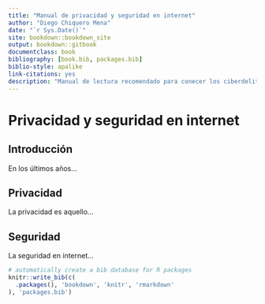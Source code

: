 ```yaml
--- 
title: "Manual de privacidad y seguridad en internet"
author: "Diego Chiquero Mena"
date: "`r Sys.Date()`"
site: bookdown::bookdown_site
output: bookdown::gitbook
documentclass: book
bibliography: [book.bib, packages.bib]
biblio-style: apalike
link-citations: yes
description: "Manual de lectura recomendado para conecer los ciberdelitos a los que nos exponemos y cómo evitarlos."
---
```


# Privacidad y seguridad en internet
## Introducción

En los últimos años...

## Privacidad

La privacidad es aquello...

## Seguridad

La seguridad en internet...


```r
# automatically create a bib database for R packages
knitr::write_bib(c(
  .packages(), 'bookdown', 'knitr', 'rmarkdown'
), 'packages.bib')
```
